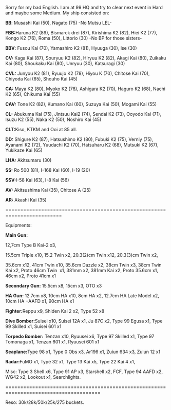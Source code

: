 Sorry for my bad English. I am at 99 HQ and try to clear next event in Hard and maybe some Medium. My ship consisted on:

'''BB''': Musashi Kai (50), Nagato (75) -No Mutsu LEL-

'''FBB: '''Haruna K2 (89), Bismarck drei (87), Kirishima K2 (82), Hiei K2 (77), Kongo K2 (76), Roma (50), Littorio (30) -No BP for those sisters-

'''BBV''': Fusou Kai (70), Yamashiro K2 (81), Hyuuga (30), Ise (30)

'''CV:''' Kaga Kai (87), Souryuu K2 (82), Hiryuu K2 (82), Akagi Kai (80), Zuikaku Kai (80), Shoukaku Kai (80), Unryuu (30), Katsuragi (30)

'''CVL:''' Junyou K2 (81), Ryuujo K2 (78), Hiyou K (70), Chitose Kai (70), Chiyoda Kai (65), Shouho Kai (45)

'''CA:''' Maya K2 (80), Myoko K2 (78), Ashigara K2 (70), Haguro K2 (68), Nachi K2 (65), Chikuma Kai (55)

'''CAV:''' Tone K2 (82), Kumano Kai (60), Suzuya Kai (50), Mogami Kai (55)

'''CL:''' Abukuma Kai (75), Jintsuu Kai2 (74), Sendai K2 (73), Ooyodo Kai (71), Isuzu K2 (55), Naka K2 (50), Noshiro Kai (45)

'''CLT: '''Kiso, KTKM and Ooi at 85 all.

'''DD:''' Shigure K2 (87), Hatsushimo K2 (80), Fubuki K2 (75), Verniy (75), Ayanami K2 (72), Yuudachi K2 (70), Hatsuharu K2 (68), Mutsuki K2 (67), Yukikaze Kai (65)

'''LHA:''' Akitsumaru (30)

'''SS:''' Ro 500 (81), I-168 Kai (60), I-19 (20)

'''SSV: '''I-58 Kai (63), I-8 Kai (56)

'''AV:''' Akitsushima Kai (35), Chitose A (25)

'''AR:''' Akashi Kai (35)

=========================================================================

Equipments:

'''Main Gun:'''

12,7cm Type B Kai-2 x3,

15.5cm Triple x10, 15.2 Twin x2, 20.3(2)cm Twin x12, 20.3(3)cm Twin x2,

35.6cm x12, 41cm Twin x10, 35.6cm Dazzle x2, 38cm Twin x3, 38cm Twin Kai x2, Proto 46cm Twin  x1, 381mm x2, 381mm Kai x2, Proto 35.6cm x1, 46cm x2, Proto 41cm x1

'''Secondary Gun:''' 15.5cm x8, 15cm x3, OTO x3

'''HA Gun:''' 12.7cm x8, 10cm HA x10, 8cm HA x2, 12.7cm HA Late Model x2, 10cm HA +AAFD x1, 90cm HA x1

'''Fighter: '''Reppu x9, Shiden Kai 2 x2, Type 52 x8

'''Dive Bomber: '''Suisei x10, Suisei 12A x1, Ju 87C x2, Type 99 Egusa x1, Type 99 Skilled x1, Suisei 601 x1

'''Torpedo Bomber:''' Tenzan x10, Ryuusei x6, Type 97 Skilled x1, Type 97 Tomonaga x1, Tenzan 601 x1, Ryuusei 601 x1

'''Seaplane: '''Type 98 x1, Type 0 Obs x3, Ar196 x1, Zuiun 634 x3, Zuiun 12 x1

'''Radar: '''FuMO x1, Type 32 x1, Type 13 Kai x5, Type 22 Kai 4 x1, 

Misc: Type 3 Shell x6, Type 91 AP x3, Starshell x2, FCF, Type 94 AAFD x2, WG42 x2, Lookout x1, Searchlights.

======================================================================================

Reso: 30k/28k/50k/25k/275 buckets.<ac_metadata title="Am I ready for Hard (mixed with Med)?"> </ac_metadata>